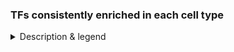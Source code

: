 ### TFs consistently enriched in each cell type

<details><summary>Description & legend</summary>

Expressed Transcription Factors (TFs) with motif/ChIP-seq enrichment on the differentially accessible regions for each cell type.

**Legend:**
- Dot size: The size of each dot in these dotplots represents the TF motifs' enrichment in the DARs/topics of the cell type.

- Color: Average expression. For each TF the maximum value is converted to 1.

*Settings:*
The `TF enrichment` selector allows to choose between different settings:

- DARs vs Topics (and positive or negative DARs)

- TF motifs or ChIP-seq

- Motif to TF annotation: *High confidence* is based on direct annotation and "inferred by ortology", *extended* which also includes "inferred by motif similarity".

The main settings used for the eGRNs are "Up DARs with motif enrichment, using high-confidence motif-TF annotation".

*Notes:*

- T4/T5 are not distinguishable in the scRNA-seq dataset, so the same RNA-cluster has been taken for the TF-expression for both cell types.

- The central brain clusters are merged into two broad categories: CB-pros and CB-imp.

<!-- DODO: Check + update data -->

</details>
